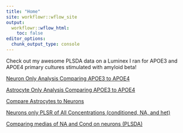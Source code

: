 ```yaml
---
title: "Home"
site: workflowr::wflow_site
output:
  workflowr::wflow_html:
    toc: false
editor_options:
  chunk_output_type: console
---
```


Check out my awesome PLSDA data on a Luminex I ran for APOE3 and APOE4 primary cultures stimulated with amyloid beta!

[Neuron Only Analysis Comparing APOE3 to APOE4](NeuronOnlyAnalysis.html)

[Astrocyte Only Analysis Comparing APOE3 to APOE4](AstroOnlyAnalysis.html)

[Compare Astrocytes to Neurons](AstrocyteAndNeuron.html)

[Neurons only PLSR of All Concentrations (conditioned, NA, and het)](NeuronMediaAllPLSR.html)

[Comparing medias of NA and Cond on neurons (PLSDA)](NeuronMediaNAvsCond.html)
